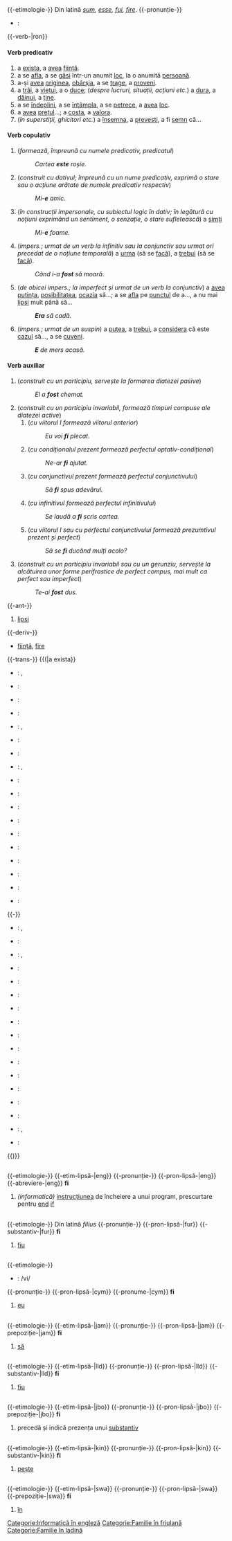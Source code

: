 =={{limba|ron}}==
{{-etimologie-}}
Din latină ''[[sum]], [[esse]], [[fui]], [[fire]]''.
{{-pronunție-}}
* {{AFI}}: {{AFI|/fi/}}
{{-verb-|ron}}
{{verb-ron
|inf=fi
|ind=sunt
|conj=fie
|part=fost
|cj=IV
}}
====Verb predicativ====
# a [[exista]], a [[avea]] [[ființă]].
# a se [[afla]], a se [[găsi]] într-un anumit [[loc]], la o anumită [[persoană]].
# a-și [[avea]] [[origine]]a, [[obârșie|obârșia]], a se [[trage]], a [[proveni]].
# a [[trăi]], a [[viețui]], a o [[duce]]; (''despre lucruri, situații, acțiuni etc.'') a [[dura]], a [[dăinui]], a [[ține]].
# a se [[îndeplini]], a se [[întâmpla]], a se [[petrece]], a [[avea]] [[loc]].
# a [[avea]] [[preț]]ul...; a [[costa]], a [[valora]].
# (''în superstiții, ghicitori etc.'') a [[însemna]], a [[prevesti]], a fi [[semn]] că...
====Verb copulativ====
# (''formează, împreună cu numele predicativ, predicatul'')
#: ''Cartea '''este''' roșie.''
# (''construit cu dativul; împreună cu un nume predicativ, exprimă o stare sau o acțiune arătate de numele predicativ respectiv'')
#: ''Mi-'''e''' amic.''
# (''în construcții impersonale, cu subiectul logic în dativ; în legătură cu noțiuni exprimând un sentiment, o senzație, o stare sufletească'') a [[simți]]
#: ''Mi-'''e''' foame.''
# (''impers.; urmat de un verb la infinitiv sau la conjunctiv sau urmat ori precedat de o noțiune temporală'') a [[urma]] (să se [[face|facă]]), a [[trebui]] (să se [[face|facă]]).
#: ''Când i-a '''fost''' să moară''.
# (''de obicei impers.; la imperfect și urmat de un verb la conjunctiv'') a [[avea]] [[putință|putința]], [[posibilitate]]a, [[ocazie|ocazia]] să...; a se [[afla]] pe [[punct]]ul de a..., a nu mai [[lipsi]] mult până să...
#: '''''Era''' să cadă.''
# (''impers.; urmat de un suspin'') a [[putea]], a [[trebui]], a [[considera]] că este [[caz]]ul să..., a se [[cuveni]].
#: '''''E''' de mers acasă.''
====Verb auxiliar====
# (''construit cu un participiu, servește la formarea diatezei pasive'')
#: ''El a '''fost''' chemat.''
# (''construit cu un participiu invariabil, formează timpuri compuse ale diatezei active'')
## (''cu viitorul I formează viitorul anterior'')
##: ''Eu voi '''fi''' plecat.''
## (''cu condiționalul prezent formează perfectul optativ-condițional'')
##: ''Ne-ar '''fi''' ajutat.''
## (''cu conjunctivul prezent formează perfectul conjunctivului'')
##: ''Să '''fi''' spus adevărul.''
## (''cu infinitivul formează perfectul infinitivului'')
##: ''Se laudă a '''fi''' scris cartea.''
## (''cu viitorul I sau cu perfectul conjunctivului formează prezumtivul prezent și perfect'')
##: ''Să se '''fi''' ducând mulți acolo?''
# (''construit cu un participiu invariabil sau cu un gerunziu, servește la alcătuirea unor forme perifrastice de perfect compus, mai mult ca perfect sau imperfect'')
#: ''Te-ai '''fost''' dus.''
{{-ant-}}
# [[lipsi]]
{{-deriv-}}
* [[ființă]], [[fire]]
{{-trans-}}
{{(|a exista}}
*{{rup}}: {{trad|rup|h'iu}}, {{trad|rup|escu}}
*{{bos}}: {{trad|bs|biti}}
*{{bre}}: {{trad|br|bezañ}}
*{{bul}}: {{trad|bg|съм}}
*{{cat}}: {{trad|ca|ser}}, {{trad|ca|estar}}
*{{ces}}: {{trad|cs|být}}
*{{hrv}}: {{trad|hr|biti}}
*{{dan}}: {{trad|da|være}}, {{trad|da|have}}
*{{eng}}: {{trad|en|be}}
*{{epo}}: {{trad|eo|esti}}
*{{est}}: {{trad|et|olema}}
*{{fao}}: {{trad|fo|vera}}
*{{fin}}: {{trad|fi|olla}}
*{{fra}}: {{trad|fr|être}}
*{{glv}}: {{trad|gv|bee}}
*{{deu}}: {{trad|de|sein}}
*{{ell}}: {{trad|el|είμαι}}
*{{hin}}: {{trad|hi|होना}}
{{-}}
*{{ina}}: {{trad|ia|esser}}, {{trad|ia|ser}}
*{{gle}}: {{trad|ga|bí}}
*{{ita}}: {{trad|it|essere}}, {{trad|it|stare}}
*{{ckb}}: {{trad|ku|bûn}}
*{{lat}}: {{trad|la|esse}}
*{{mkd}}: {{trad|mk|сум}}
*{{hun}}: {{trad|hu|lenni}}
*{{nor}}: {{trad|no|være}}
*{{nld}}: {{trad|nl|zijn}}
*{{fas}}: {{trad|fa|بودن|(budan)}}
*{{pol}}: {{trad|pl|być}}
*{{por}}: {{trad|pt|ser}}
*{{srp}}: {{trad|sr|biti}}
*{{slk}}: {{trad|sk|byť}}
*{{slv}}: {{trad|sl|biti}}
*{{spa}}: {{trad|es|ser}}, {{trad|es|estar}}
*{{swe}}: {{trad|sv|vara}}
{{)}}

{{alta}}

=={{limba|eng}}==
{{cuv|en}}
{{-etimologie-}}
{{-etim-lipsă-|eng}}
{{-pronunție-}}
{{-pron-lipsă-|eng}}
{{-abreviere-|eng}}
'''fi'''
# ''(informatică)'' [[instrucțiune]]a de încheiere a unui program, prescurtare pentru [[end]] [[if]]

{{alta}}

=={{limba|fur}}==
{{cuv|fur}}
{{-etimologie-}}
Din latină ''filius''
{{-pronunție-}}
{{-pron-lipsă-|fur}}
{{-substantiv-|fur}}
'''fi'''
# [[fiu]]

{{alta}}

=={{limba|cym}}==
{{cuv|cy}}
{{-etimologie-}}
* {{SAMPA}}: /vi/
{{-pronunție-}}
{{-pron-lipsă-|cym}}
{{-pronume-|cym}}
'''fi'''
# [[eu]]

{{alta}}

=={{limba|jam}}==
{{cuv|jam}}
{{-etimologie-}}
{{-etim-lipsă-|jam}}
{{-pronunție-}}
{{-pron-lipsă-|jam}}
{{-prepoziție-|jam}}
'''fi'''
# [[să]]

{{alta}}

=={{limba|lld}}==
{{cuv|lld}}
{{-etimologie-}}
{{-etim-lipsă-|lld}}
{{-pronunție-}}
{{-pron-lipsă-|lld}}
{{-substantiv-|lld}}
'''fi''' {{m}}
# [[fiu]]

{{alta}}

=={{limba|jbo}}==
{{cuv|jbo}}
{{-etimologie-}}
{{-etim-lipsă-|jbo}}
{{-pronunție-}}
{{-pron-lipsă-|jbo}}
{{-prepoziție-|jbo}}
'''fi'''
# precedă și indică prezența unui [[substantiv]]

{{alta}}

=={{limba|kin}}==
{{cuv|rw}}
{{-etimologie-}}
{{-etim-lipsă-|kin}}
{{-pronunție-}}
{{-pron-lipsă-|kin}}
{{-substantiv-|kin}}
'''fi'''
# [[pește]]

{{alta}}

=={{limba|swa}}==
{{cuv|sw}}
{{-etimologie-}}
{{-etim-lipsă-|swa}}
{{-pronunție-}}
{{-pron-lipsă-|swa}}
{{-prepoziție-|swa}}
'''fi'''
# [[în]]

[[Categorie:Informatică în engleză]]
[[Categorie:Familie în friulană]]
[[Categorie:Familie în ladină]]
[[Categorie:Pești în rwandi| ]]
